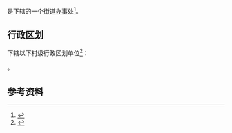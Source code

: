 {{中国乡级行政区|63/01/04/007/000}}

'''{{PAGENAMEBASE}}'''是{{PRC admin/fullname|63/01/04/007/000|3}}下辖的一个[[街道办事处|街道办事处]]<ref>{{PRC admin/ref sgc|{{PRC admin/parent|63/01/04/007/000}}}}</ref>。

== 行政区划 ==
{{PAGENAMEBASE}}下辖以下村级行政区划单位<ref>{{PRC admin/ref sgc|63/01/04/007/000}}</ref>：

{{PRC admin/children|63/01/04/007/000}}。

== 参考资料 ==
{{reflist}}

{{青海行政区划小作品}}
{{PRC admin/navcat|63/01/04/007/000}}